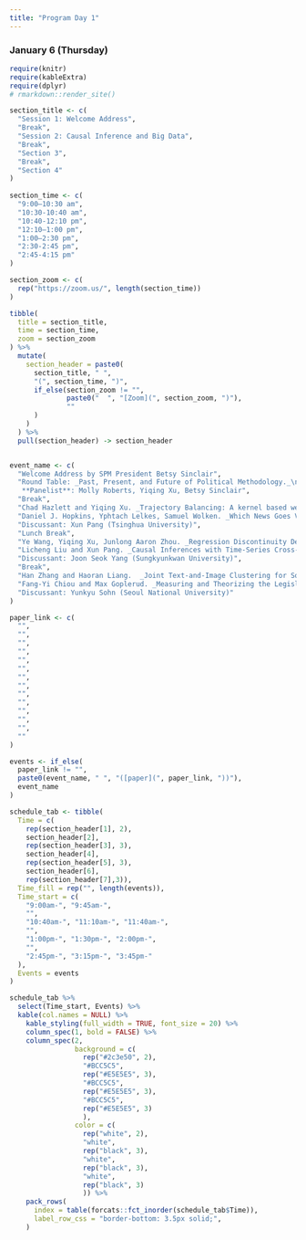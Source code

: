```yaml
---
title: "Program Day 1"
---
```


### January 6 (Thursday)

```r
require(knitr)
require(kableExtra)
require(dplyr)
# rmarkdown::render_site()
```

```r
section_title <- c(
  "Session 1: Welcome Address",
  "Break",
  "Session 2: Causal Inference and Big Data",
  "Break",
  "Section 3",
  "Break",
  "Section 4"
)
  
section_time <- c(
  "9:00–10:30 am",
  "10:30-10:40 am",
  "10:40-12:10 pm",
  "12:10–1:00 pm",
  "1:00–2:30 pm",
  "2:30-2:45 pm",
  "2:45-4:15 pm"
)

section_zoom <- c(
  rep("https://zoom.us/", length(section_time))
)

tibble(
  title = section_title,
  time = section_time,
  zoom = section_zoom
) %>%
  mutate(
    section_header = paste0(
      section_title, " ",
      "(", section_time, ")",
      if_else(section_zoom != "", 
              paste0("  ", "[Zoom](", section_zoom, ")"),
              ""
      )
    )
  ) %>%
  pull(section_header) -> section_header


event_name <- c(
  "Welcome Address by SPM President Betsy Sinclair",
  "Round Table: _Past, Present, and Future of Political Methodology._\n
   **Panelist**: Molly Roberts, Yiqing Xu, Betsy Sinclair",
  "Break",
  "Chad Hazlett and Yiqing Xu. _Trajectory Balancing: A kernel based weighting approach to causal inference with time-series cross-sectional data._",
  "Daniel J. Hopkins, Yphtach Lelkes, Samuel Wolken. _Which News Goes Viral? Measuring Identity Threats and Engagement with News Media Posts on Twitter and Facebook._",
  "Discussant: Xun Pang (Tsinghua University)",
  "Lunch Break", 
  "Ye Wang, Yiqing Xu, Junlong Aaron Zhou. _Regression Discontinuity Designs for High-frequency Time-Series Cross-Sectional Data._",
  "Licheng Liu and Xun Pang. _Causal Inferences with Time-Series Cross-Sectional Data under Spatial Interference and Interdependence: A Model-based Approach._",
  "Discussant: Joon Seok Yang (Sungkyunkwan University)",
  "Break",
  "Han Zhang and Haoran Liang.	_Joint Text-and-Image Clustering for Social Science Research._",
  "Fang-Yi Chiou and Max Goplerud. _Measuring and Theorizing the Legislative Records of Members of the United States Congress, 1873-2010._",
  "Discussant: Yunkyu Sohn (Seoul National University)"
)

paper_link <- c(
  "",
  "",
  "",
  "",
  "",
  "",
  "",
  "",
  "",
  "",
  "",
  "",
  "",
  ""
)

events <- if_else(
  paper_link != "",
  paste0(event_name, " ", "([paper](", paper_link, "))"),
  event_name
)

schedule_tab <- tibble(
  Time = c(
    rep(section_header[1], 2), 
    section_header[2], 
    rep(section_header[3], 3), 
    section_header[4],
    rep(section_header[5], 3), 
    section_header[6], 
    rep(section_header[7],3)),
  Time_fill = rep("", length(events)),
  Time_start = c(
    "9:00am-", "9:45am-",
    "", 
    "10:40am-", "11:10am-", "11:40am-",
    "",
    "1:00pm-", "1:30pm-", "2:00pm-",
    "",
    "2:45pm-", "3:15pm-", "3:45pm-"
  ),
  Events = events
) 

schedule_tab %>% 
  select(Time_start, Events) %>% 
  kable(col.names = NULL) %>% 
    kable_styling(full_width = TRUE, font_size = 20) %>% 
    column_spec(1, bold = FALSE) %>% 
    column_spec(2, 
                background = c(
                  rep("#2c3e50", 2), 
                  "#BCC5C5", 
                  rep("#E5E5E5", 3),
                  "#BCC5C5", 
                  rep("#E5E5E5", 3),
                  "#BCC5C5", 
                  rep("#E5E5E5", 3)
                  ),
                color = c(
                  rep("white", 2), 
                  "white", 
                  rep("black", 3),
                  "white", 
                  rep("black", 3),
                  "white", 
                  rep("black", 3)
                  )) %>% 
    pack_rows(
      index = table(forcats::fct_inorder(schedule_tab$Time)),
      label_row_css = "border-bottom: 3.5px solid;",
    )
```

